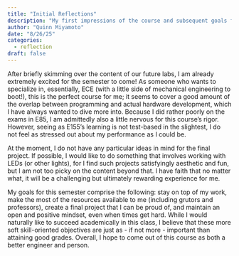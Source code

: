 ```yaml
---
title: "Initial Reflections"
description: "My first impressions of the course and subsequent goals for this semester!"
author: "Quinn Miyamoto"
date: "8/26/25"
categories:
  - reflection
draft: false
---
```


After briefly skimming over the content of our future labs, I am already extremely excited for the semester to come!
As someone who wants to specialize in, essentially, ECE (with a little side of mechanical engineering to boot!), this is the perfect course for me; it seems to cover a good amount of the overlap between programming and actual hardware development, which I have always wanted to dive more into.
Because I did rather poorly on the exams in E85, I am admittedly also a little nervous for this course's rigor.
However, seeing as E155's learning is not test-based in the slightest, I do not feel as stressed out about my performance as I could be.

At the moment, I do not have any particular ideas in mind for the final project.
If possible, I would like to do something that involves working with LEDs (or other lights), for I find such projects satisfyingly aesthetic and fun, but I am not too picky on the content beyond that.
I have faith that no matter what, it will be a challenging but ultimately rewarding experience for me.

My goals for this semester comprise the following: stay on top of my work, make the most of the resources available to me (including grutors and professors), create a final project that I can be proud of, and maintain an open and positive mindset, even when times get hard.
While I would naturally like to succeed academically in this class, I believe that these more soft skill-oriented objectives are just as - if not more - important than attaining good grades.
Overall, I hope to come out of this course as both a better engineer and person.